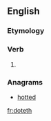 ==English==

===Etymology===
{{suffix|dote|eth|lang=en}}

===Verb===
{{head|en|verb form}}

# {{en-archaic third-person singular of|dote}}

===Anagrams===
* [[hotted#English|hotted]]

[[fr:doteth]]